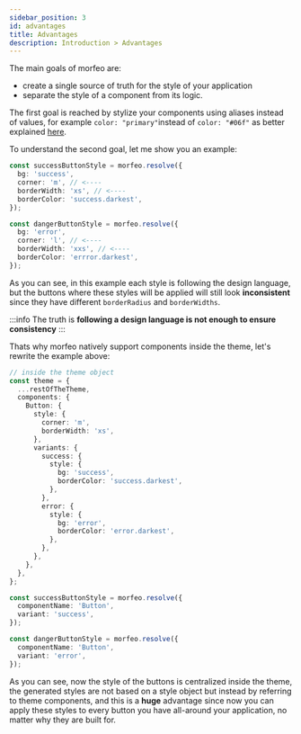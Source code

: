 ```yaml
---
sidebar_position: 3
id: advantages
title: Advantages
description: Introduction > Advantages
---
```


The main goals of morfeo are:

- create a single source of truth for the style of your application
- separate the style of a component from its logic.

The first goal is reached by stylize your components using aliases instead of values, for example `color: "primary"`instead of `color: "#06f"` as better explained [here](../Features/single-source-of-truth.mdx).

To understand the second goal, let me show you an example:

```typescript
const successButtonStyle = morfeo.resolve({
  bg: 'success',
  corner: 'm', // <----
  borderWidth: 'xs', // <----
  borderColor: 'success.darkest',
});

const dangerButtonStyle = morfeo.resolve({
  bg: 'error',
  corner: 'l', // <----
  borderWidth: 'xxs', // <----
  borderColor: 'errror.darkest',
});
```

As you can see, in this example each style is following the design language, but the buttons where these styles will be applied will still look **inconsistent** since they have different `borderRadius` and `borderWidths`.

:::info The truth is
**following a design language is not enough to ensure consistency**
:::

Thats why morfeo natively support components inside the theme, let's rewrite the example above:

```typescript
// inside the theme object
const theme = {
  ...restOfTheTheme,
  components: {
    Button: {
      style: {
        corner: 'm',
        borderWidth: 'xs',
      },
      variants: {
        success: {
          style: {
            bg: 'success',
            borderColor: 'success.darkest',
          },
        },
        error: {
          style: {
            bg: 'error',
            borderColor: 'error.darkest',
          },
        },
      },
    },
  },
};

const successButtonStyle = morfeo.resolve({
  componentName: 'Button',
  variant: 'success',
});

const dangerButtonStyle = morfeo.resolve({
  componentName: 'Button',
  variant: 'error',
});
```

As you can see, now the style of the buttons is centralized inside the theme, the generated styles are not based on a style object but instead by referring to theme components, and this is a **huge** advantage since now you can apply these styles to every button you have all-around your application, no matter why they are built for.
